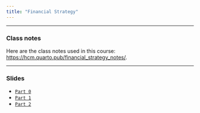 ```yaml
---
title: "Financial Strategy"
---
```


___

### Class notes

Here are the class notes used in this course: [https://hcm.quarto.pub/financial_strategy_notes/](https://hcm.quarto.pub/financial_strategy_notes/).

___


###  Slides

-   [`Part 0`](https://hcm.quarto.pub/financial_strategy_part_0/)
-   [`Part 1`](https://hcm.quarto.pub/financial_strategy_part_1/)
-   [`Part 2`](https://hcm.quarto.pub/financial_strategy_part_2/)



